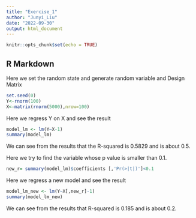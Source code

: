 ```yaml
---
title: "Exercise_1"
author: "Junyi_Liu"
date: "2022-09-30"
output: html_document
---
```


```r
knitr::opts_chunk$set(echo = TRUE)
```

## R Markdown

Here we set the random state and generate random variable and Design Matrix
```r
set.seed(0)
Y<-rnorm(100)
X<-matrix(rnorm(5000),nrow=100)
```

Here we regress Y on X and see the result
```r
model_lm <- lm(Y~X-1)
summary(model_lm)
```
We can see from the results that the R-squared is 0.5829 and is about 0.5.


Here we try to find the variable whose p value is smaller than 0.1.
```r
new_r= summary(model_lm)$coefficients [,'Pr(>|t|)']<0.1

```

Here we regress a new model and see the result
```r
model_lm_new <- lm(Y~X[,new_r]-1)
summary(model_lm_new)
```
We can see from the results that R-squared is 0.185 and is about 0.2.